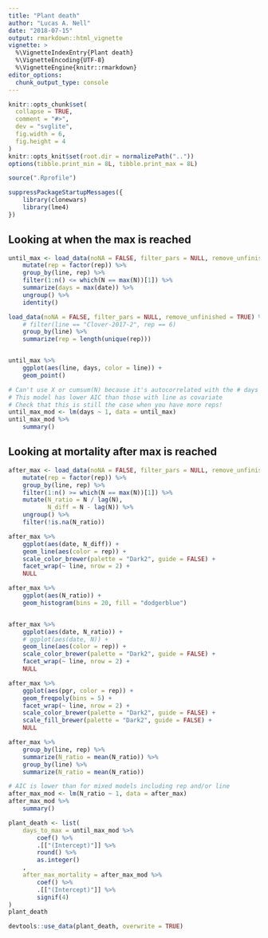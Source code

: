 ```yaml
---
title: "Plant death"
author: "Lucas A. Nell"
date: "2018-07-15"
output: rmarkdown::html_vignette
vignette: >
  %\VignetteIndexEntry{Plant death}
  %\VignetteEncoding{UTF-8}
  %\VignetteEngine{knitr::rmarkdown}
editor_options: 
  chunk_output_type: console
---
```


```r
knitr::opts_chunk$set(
  collapse = TRUE,
  comment = "#>",
  dev = "svglite", 
  fig.width = 6,
  fig.height = 4
)
knitr::opts_knit$set(root.dir = normalizePath(".."))
options(tibble.print_min = 8L, tibble.print_max = 8L)
```
```r
source(".Rprofile")
```

```r
suppressPackageStartupMessages({
    library(clonewars)
    library(lme4)
})
```



## Looking at when the max is reached

```r
until_max <- load_data(noNA = FALSE, filter_pars = NULL, remove_unfinished = TRUE) %>%
    mutate(rep = factor(rep)) %>% 
    group_by(line, rep) %>%
    filter(1:n() <= which(N == max(N))[1]) %>%
    summarize(days = max(date)) %>% 
    ungroup() %>%
    identity()

load_data(noNA = FALSE, filter_pars = NULL, remove_unfinished = TRUE) %>% 
    # filter(line == "Clover-2017-2", rep == 6)
    group_by(line) %>% 
    summarize(rep = length(unique(rep)))


until_max %>% 
    ggplot(aes(line, days, color = line)) +
    geom_point()

# Can't use X or cumsum(N) because it's autocorrelated with the # days that've passed
# This model has lower AIC than those with line as covariate
# Check that this is still the case when you have more reps!
until_max_mod <- lm(days ~ 1, data = until_max)
until_max_mod %>% 
    summary()
```




## Looking at mortality after max is reached

```r

after_max <- load_data(noNA = FALSE, filter_pars = NULL, remove_unfinished = TRUE) %>% 
    mutate(rep = factor(rep)) %>% 
    group_by(line, rep) %>%
    filter(1:n() >= which(N == max(N))[1]) %>%
    mutate(N_ratio = N / lag(N),
           N_diff = N - lag(N)) %>% 
    ungroup() %>%
    filter(!is.na(N_ratio))

after_max %>% 
    ggplot(aes(date, N_diff)) +
    geom_line(aes(color = rep)) +
    scale_color_brewer(palette = "Dark2", guide = FALSE) +
    facet_wrap(~ line, nrow = 2) +
    NULL

after_max %>% 
    ggplot(aes(N_ratio)) +
    geom_histogram(bins = 20, fill = "dodgerblue")


after_max %>% 
    ggplot(aes(date, N_ratio)) +
    # ggplot(aes(date, N)) +
    geom_line(aes(color = rep)) +
    scale_color_brewer(palette = "Dark2", guide = FALSE) +
    facet_wrap(~ line, nrow = 2) +
    NULL

after_max %>% 
    ggplot(aes(pgr, color = rep)) +
    geom_freqpoly(bins = 5) +
    facet_wrap(~ line, nrow = 2) +
    scale_color_brewer(palette = "Dark2", guide = FALSE) +
    scale_fill_brewer(palette = "Dark2", guide = FALSE) +
    NULL

after_max %>% 
    group_by(line, rep) %>% 
    summarize(N_ratio = mean(N_ratio)) %>% 
    group_by(line) %>% 
    summarize(N_ratio = mean(N_ratio))

# AIC is lower than for mixed models including rep and/or line
after_max_mod <- lm(N_ratio ~ 1, data = after_max)
after_max_mod %>%
    summary()
```


```r
plant_death <- list(
    days_to_max = until_max_mod %>% 
        coef() %>% 
        .[["(Intercept)"]] %>% 
        round() %>% 
        as.integer()
    ,
    after_max_mortality = after_max_mod %>% 
        coef() %>% 
        .[["(Intercept)"]] %>% 
        signif(4)
)
plant_death
```

```r
devtools::use_data(plant_death, overwrite = TRUE)
```

